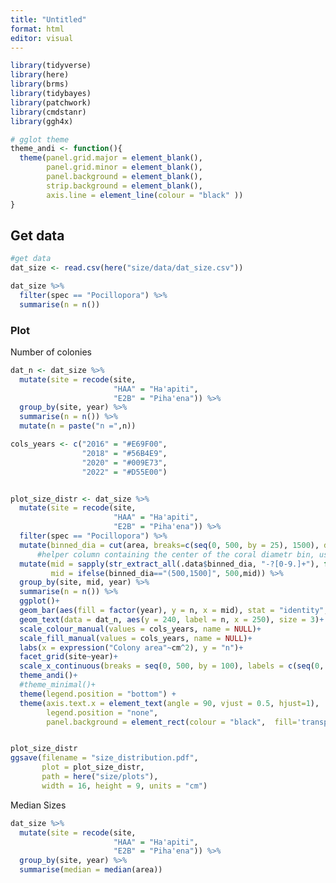 ```yaml
---
title: "Untitled"
format: html
editor: visual
---
```


```r
library(tidyverse)
library(here)
library(brms)
library(tidybayes)
library(patchwork)
library(cmdstanr)
library(ggh4x)
```

```r
# gglot theme
theme_andi <- function(){
  theme(panel.grid.major = element_blank(),
        panel.grid.minor = element_blank(),
        panel.background = element_blank(), 
        strip.background = element_blank(),
        axis.line = element_line(colour = "black" ))
}
```

## Get data

```r
#get data
dat_size <- read.csv(here("size/data/dat_size.csv"))
```

```r
dat_size %>% 
  filter(spec == "Pocillopora") %>% 
  summarise(n = n())
```

### Plot

Number of colonies

```r
dat_n <- dat_size %>% 
  mutate(site = recode(site, 
                       "HAA" = "Ha'apiti",
                       "E2B" = "Piha'ena")) %>% 
  group_by(site, year) %>% 
  summarise(n = n()) %>% 
  mutate(n = paste("n =",n))

```

```r
cols_years <- c("2016" = "#E69F00",
                "2018" = "#56B4E9",
                "2020" = "#009E73",
                "2022" = "#D55E00")


plot_size_distr <- dat_size %>% 
  mutate(site = recode(site, 
                       "HAA" = "Ha'apiti",
                       "E2B" = "Piha'ena")) %>% 
  filter(spec == "Pocillopora") %>% 
  mutate(binned_dia = cut(area, breaks=c(seq(0, 500, by = 25), 1500), dig.lab=10)) %>% 
      #helper column containing the center of the coral diametr bin, used for plots
  mutate(mid = sapply(str_extract_all(.data$binned_dia, "-?[0-9.]+"), function(x) mean(as.numeric(x))),
         mid = ifelse(binned_dia=="(500,1500]", 500,mid)) %>% 
  group_by(site, mid, year) %>% 
  summarise(n = n()) %>% 
  ggplot()+
  geom_bar(aes(fill = factor(year), y = n, x = mid), stat = "identity", linewidth = 0, width = 24)+
  geom_text(data = dat_n, aes(y = 240, label = n, x = 250), size = 3)+
  scale_colour_manual(values = cols_years, name = NULL)+
  scale_fill_manual(values = cols_years, name = NULL)+
  labs(x = expression("Colony area"~cm^2), y = "n")+
  facet_grid(site~year)+
  scale_x_continuous(breaks = seq(0, 500, by = 100), labels = c(seq(0, 400, by = 100), ">500"))+
  theme_andi()+
  #theme_minimal()+
  theme(legend.position = "bottom") + 
  theme(axis.text.x = element_text(angle = 90, vjust = 0.5, hjust=1),
        legend.position = "none",
        panel.background = element_rect(colour = "black",  fill='transparent'))


plot_size_distr
ggsave(filename = "size_distribution.pdf",
       plot = plot_size_distr, 
       path = here("size/plots"),
       width = 16, height = 9, units = "cm")

```

Median Sizes

```r
dat_size %>% 
  mutate(site = recode(site, 
                       "HAA" = "Ha'apiti",
                       "E2B" = "Piha'ena")) %>% 
  group_by(site, year) %>% 
  summarise(median = median(area))
```
